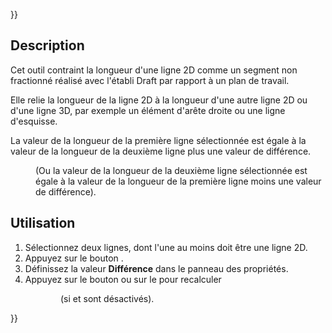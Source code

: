 {{UnfinishedDocu{{#translation:}}}}
<languages/>

{{Docnav/fr
|[[Assembly3_ConstraintLengthRatio/fr|Contrainte longueur par ratio]]
|[[Assembly3_ConstraintLengthEqualPointLineDistance/fr|Contrainte longueur égale distance point ligne]]
|[[Assembly3_Workbench/fr|Assembly3]]
|IconL=Assembly_ConstraintLengthRatio.svg
|IconR=Assembly_ConstraintLengthEqualPointLineDistance.svg
|IconC=Assembly3_workbench_icon.svg
}}

{{GuiCommand/fr
|Name=Assembly3 ConstraintLengthDifference
|Name/fr=Assembly3 Contrainte longueur différence
|Icon=Assembly_ConstraintLengthDifference.svg
|Workbenches=[[Assembly3_Workbench/fr|Assembly3]]
}}

== Description ==

Cet outil contraint la longueur d'une ligne 2D comme un segment non fractionné réalisé avec l'établi Draft par rapport à un plan de travail.

Elle relie la longueur de la ligne 2D à la longueur d'une autre ligne 2D ou d'une ligne 3D, par exemple un élément d'arête droite ou une ligne d'esquisse.

La valeur de la longueur de la première ligne sélectionnée est égale à la valeur de la longueur de la deuxième ligne plus une valeur de différence. 
:(Ou la valeur de la longueur de la deuxième ligne sélectionnée est égale à la valeur de la longueur de la première ligne moins une valeur de différence).

== Utilisation == 

# Sélectionnez deux lignes, dont l'une au moins doit être une ligne 2D.
# Appuyez sur le bouton {{Button|[[Image:Assembly_ConstraintLengthDifference.svg|16px]] [[Assembly3_ConstraintLengthDifference/fr|Length difference]]}}.
# Définissez la valeur '''Différence''' dans le panneau des propriétés.
# Appuyez sur le bouton {{Button|[[Image:Assembly3_workbench_icon.svg|16px]] [[Assembly3_ResolveConstraints/fr|Solve constraints]]}} ou sur le {{Button|[[Image:Assembly_QuickSolve.svg|16px]] [[Assembly3_QuickSolve/fr|Quick solve]]}} pour recalculer
:: (si {{Button|[[Image:Assembly_AutoRecompute.svg|16px]] [[Assembly3_AutoRecompute/fr|Auto recompute]]}} et {{Button|[[Image:Assembly_SmartRecompute.svg|16px]] [[Assembly3_SmartRecompute/fr|Smart recompute]]}} sont désactivés).

   
{{Docnav/fr
|[[Assembly3_ConstraintLengthRatio/fr|Contrainte longueur par ratio]]
|[[Assembly3_ConstraintLengthEqualPointLineDistance/fr|Contrainte longueur égale distance point ligne]]
|[[Assembly3_Workbench/fr|Assembly3]]
|IconL=Assembly_ConstraintLengthRatio.svg
|IconR=Assembly_ConstraintLengthEqualPointLineDistance.svg
|IconC=Assembly3_workbench_icon.svg
}}

{{Userdocnavi{{#translation:}}}}